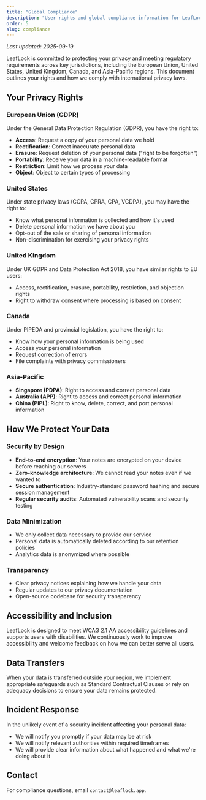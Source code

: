 ```yaml
---
title: "Global Compliance"
description: "User rights and global compliance information for LeafLock users."
order: 5
slug: compliance
---
```


_Last updated: 2025-09-19_

LeafLock is committed to protecting your privacy and meeting regulatory requirements
across key jurisdictions, including the European Union, United States, United Kingdom,
Canada, and Asia-Pacific regions. This document outlines your rights and how we comply
with international privacy laws.

## Your Privacy Rights

### European Union (GDPR)
Under the General Data Protection Regulation (GDPR), you have the right to:
- **Access**: Request a copy of your personal data we hold
- **Rectification**: Correct inaccurate personal data
- **Erasure**: Request deletion of your personal data ("right to be forgotten")
- **Portability**: Receive your data in a machine-readable format
- **Restriction**: Limit how we process your data
- **Object**: Object to certain types of processing

### United States
Under state privacy laws (CCPA, CPRA, CPA, VCDPA), you may have the right to:
- Know what personal information is collected and how it's used
- Delete personal information we have about you
- Opt-out of the sale or sharing of personal information
- Non-discrimination for exercising your privacy rights

### United Kingdom
Under UK GDPR and Data Protection Act 2018, you have similar rights to EU users:
- Access, rectification, erasure, portability, restriction, and objection rights
- Right to withdraw consent where processing is based on consent

### Canada
Under PIPEDA and provincial legislation, you have the right to:
- Know how your personal information is being used
- Access your personal information
- Request correction of errors
- File complaints with privacy commissioners

### Asia-Pacific
- **Singapore (PDPA)**: Right to access and correct personal data
- **Australia (APP)**: Right to access and correct personal information
- **China (PIPL)**: Right to know, delete, correct, and port personal information

## How We Protect Your Data

### Security by Design
- **End-to-end encryption**: Your notes are encrypted on your device before reaching our servers
- **Zero-knowledge architecture**: We cannot read your notes even if we wanted to
- **Secure authentication**: Industry-standard password hashing and secure session management
- **Regular security audits**: Automated vulnerability scans and security testing

### Data Minimization
- We only collect data necessary to provide our service
- Personal data is automatically deleted according to our retention policies
- Analytics data is anonymized where possible

### Transparency
- Clear privacy notices explaining how we handle your data
- Regular updates to our privacy documentation
- Open-source codebase for security transparency

## Accessibility and Inclusion
LeafLock is designed to meet WCAG 2.1 AA accessibility guidelines and supports
users with disabilities. We continuously work to improve accessibility and welcome
feedback on how we can better serve all users.

## Data Transfers
When your data is transferred outside your region, we implement appropriate safeguards
such as Standard Contractual Clauses or rely on adequacy decisions to ensure your
data remains protected.

## Incident Response
In the unlikely event of a security incident affecting your personal data:
- We will notify you promptly if your data may be at risk
- We will notify relevant authorities within required timeframes
- We will provide clear information about what happened and what we're doing about it

## Contact
For compliance questions, email `contact@leaflock.app`.